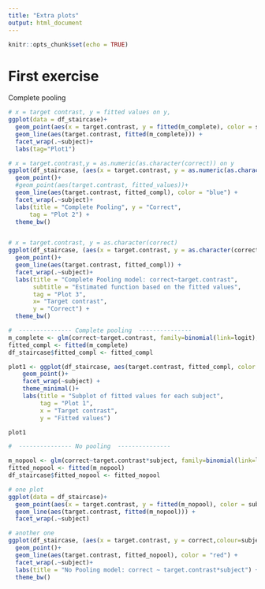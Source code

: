```yaml
---
title: "Extra plots"
output: html_document
---
```


```r
knitr::opts_chunk$set(echo = TRUE)
```

# First exercise 

Complete pooling
```r
# x = target contrast, y = fitted values on y, 
ggplot(data = df_staircase)+
  geom_point(aes(x = target.contrast, y = fitted(m_complete), color = subject))+
  geom_line(aes(target.contrast, fitted(m_complete))) +
  facet_wrap(.~subject)+
  labs(tag="Plot1")

# x = target.contrast,y = as.numeric(as.character(correct)) on y
ggplot(df_staircase, (aes(x = target.contrast, y = as.numeric(as.character(correct)),colour=subject)))+ 
  geom_point()+
  #geom_point(aes(target.contrast, fitted_values))+
  geom_line(aes(target.contrast, fitted_compl), color = "blue") +
  facet_wrap(.~subject)+ 
  labs(title = "Complete Pooling", y = "Correct",
      tag = "Plot 2") +
  theme_bw()


# x = target.contrast, y = as.character(correct)
ggplot(df_staircase, (aes(x = target.contrast, y = as.character(correct), colour=subject)))+ 
  geom_point()+
  geom_line(aes(target.contrast, fitted_compl)) +
  facet_wrap(.~subject)+ 
  labs(title = "Complete Pooling model: correct~target.contrast",
       subtitle = "Estimated function based on the fitted values", 
       tag = "Plot 3", 
       x= "Target contrast", 
       y = "Correct") +
  theme_bw()
```


```r
#  --------------- Complete pooling  --------------- 
m_complete <- glm(correct~target.contrast, family=binomial(link=logit), data=df_staircase)
fitted_compl <- fitted(m_complete)
df_staircase$fitted_compl <- fitted_compl

plot1 <- ggplot(df_staircase, aes(target.contrast, fitted_compl, color = subject)) + 
    geom_point()+
    facet_wrap(~subject) +
    theme_minimal()+
    labs(title = "Subplot of fitted values for each subject",
         tag = "Plot 1",
         x = "Target contrast",
         y = "Fitted values")

plot1
```


```r
#  --------------- No pooling  --------------- 

m_nopool <- glm(correct~target.contrast*subject, family=binomial(link=logit), data=df_staircase)
fitted_nopool <- fitted(m_nopool)
df_staircase$fitted_nopool <- fitted_nopool

# one plot 
ggplot(data = df_staircase)+
  geom_point(aes(x = target.contrast, y = fitted(m_nopool), color = subject))+
  geom_line(aes(target.contrast, fitted(m_nopool))) +
  facet_wrap(.~subject)

# another one
ggplot(df_staircase, (aes(x = target.contrast, y = correct,colour=subject)))+ 
  geom_point()+
  geom_line(aes(target.contrast, fitted_nopool), color = "red") +
  facet_wrap(.~subject)+ 
  labs(title = "No Pooling model: correct ~ target.contrast*subject") +
  theme_bw()

```


